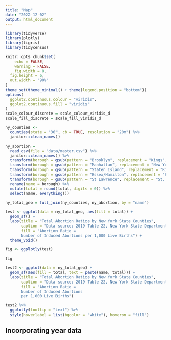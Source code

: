 ```yaml
---
title: "Map"
date: "2022-12-02"
output: html_document
---
```



```r
library(tidyverse)
library(plotly)
library(tigris)
library(tidycensus)

knitr::opts_chunk$set(
	echo = FALSE,
	warning = FALSE,
	fig.width = 8, 
  fig.height = 6,
  out.width = "90%"
)
theme_set(theme_minimal() + theme(legend.position = "bottom"))
options(
  ggplot2.continuous.colour = "viridis",
  ggplot2.continuous.fill = "viridis"
)
scale_colour_discrete = scale_colour_viridis_d
scale_fill_discrete = scale_fill_viridis_d
```



```r
ny_counties <-
  counties(state = "36", cb = TRUE, resolution = "20m") %>% 
  janitor::clean_names()

ny_abortion = 
  read_csv(file = "data/master.csv") %>%
  janitor::clean_names() %>%
  transform(borough = gsub(pattern = "Brooklyn", replacement = "Kings", borough)) %>%
  transform(borough = gsub(pattern = "Manhattan", replacement = "New York", borough)) %>%
  transform(borough = gsub(pattern = "Staten Island", replacement = "Richmond", borough)) %>%
  transform(borough = gsub(pattern = "Essex/Hamilton", replacement = "Essex", borough)) %>%
  transform(borough = gsub(pattern = "St Lawrence", replacement = "St. Lawrence", borough)) %>% 
  rename(name = borough) %>% 
  mutate(total = round(total, digits = 0)) %>% 
  select(name, everything())

ny_total_geo = full_join(ny_counties, ny_abortion, by = "name")

test <- ggplot(data = ny_total_geo, aes(fill = total)) + 
  geom_sf() + 
  labs(title = "Total Abortion Ratios by New York State Counties",
       caption = "Data source: 2019 Table 22, New York State Department of Health",
       fill = "Abortion Ratio = 
       Number of Induced Abortions per 1,000 Live Births") + 
  theme_void()

fig <- ggplotly(test)

fig

test2 <- ggplot(data = ny_total_geo) +
  geom_sf(aes(fill = total, text = paste(name, total))) + 
  labs(title = "Total Abortion Ratios by New York State Counties",
       caption = "Data source: 2019 Table 22, New York State Department of Health",
       fill = "Abortion Ratio = 
       Number of Induced Abortions 
       per 1,000 Live Births")

test2 %>% 
  ggplotly(tooltip = "text") %>%
  style(hoverlabel = list(bgcolor = "white"), hoveron = "fill")
```


## Incorporating year data



